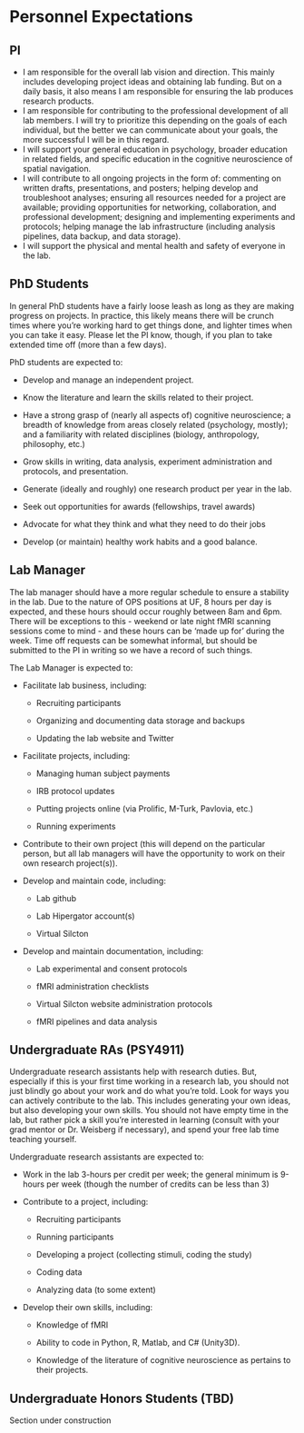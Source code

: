 # Personnel Expectations {.tabset}

## PI
* I am responsible for the overall lab vision and direction. This mainly includes developing project ideas and obtaining lab funding. But on a daily basis, it also means I am responsible for ensuring the lab produces research products.
* I am responsible for contributing to the professional development of all lab members. I will try to prioritize this depending on the goals of each individual, but the better we can communicate about your goals, the more successful I will be in this regard.
* I will support your general education in psychology, broader education in related fields, and specific education in the cognitive neuroscience of spatial navigation.
* I will contribute to all ongoing projects in the form of: commenting on written drafts, presentations, and posters; helping develop and troubleshoot analyses; ensuring all resources needed for a project are available; providing opportunities for networking, collaboration, and professional development; designing and implementing experiments and protocols; helping manage the lab infrastructure (including analysis pipelines, data backup, and data storage).
* I will support the physical and mental health and safety of everyone in the lab.

## PhD Students
In general PhD students have a fairly loose leash as long as they are making progress on projects. In practice, this likely means there will be crunch times where you're working hard to get things done, and lighter times when you can take it easy. Please let the PI know, though, if you plan to take extended time off (more than a few days).

PhD students are expected to:

* Develop and manage an independent project.

* Know the literature and learn the skills related to their project.

* Have a strong grasp of (nearly all aspects of) cognitive neuroscience; a breadth of knowledge from areas closely related (psychology, mostly); and a familiarity with related disciplines (biology, anthropology, philosophy, etc.)

* Grow skills in writing, data analysis, experiment administration and protocols, and presentation.

* Generate (ideally and roughly) one research product per year in the lab.

* Seek out opportunities for awards (fellowships, travel awards)

* Advocate for what they think and what they need to do their jobs

* Develop (or maintain) healthy work habits and a good balance.

## Lab Manager
The lab manager should have a more regular schedule to ensure a stability in the lab. Due to the nature of OPS positions at UF, 8 hours per day is expected, and these hours should occur roughly between 8am and 6pm. There will be exceptions to this - weekend or late night fMRI scanning sessions come to mind - and these hours can be 'made up for' during the week. Time off requests can be somewhat informal, but should be submitted to the PI in writing so we have a record of such things.

The Lab Manager is expected to:

* Facilitate lab business, including:

  * Recruiting participants

  * Organizing and documenting data storage and backups

  * Updating the lab website and Twitter

* Facilitate projects, including:

  * Managing human subject payments

  * IRB protocol updates

  * Putting projects online (via Prolific, M-Turk, Pavlovia, etc.)

  * Running experiments

* Contribute to their own project (this will depend on the particular person, but all lab managers will have the opportunity to work on their own research project(s)).

* Develop and maintain code, including:

  * Lab github

  * Lab Hipergator account(s)

  * Virtual Silcton

* Develop and maintain documentation, including:

  * Lab experimental and consent protocols

  * fMRI administration checklists

  * Virtual Silcton website administration protocols

  * fMRI pipelines and data analysis

## Undergraduate RAs (PSY4911)
Undergraduate research assistants help with research duties. But, especially if this is your first time working in a research lab, you should not just blindly go about your work and do what you're told. Look for ways you can actively contribute to the lab. This includes generating your own ideas, but also developing your own skills. You should not have empty time in the lab, but rather pick a skill you're interested in learning (consult with your grad mentor or Dr. Weisberg if necessary), and spend your free lab time teaching yourself.

Undergraduate research assistants are expected to:

* Work in the lab 3-hours per credit per week; the general minimum is 9-hours per week (though the number of credits can be less than 3)

* Contribute to a project, including:

  * Recruiting participants

  * Running participants

  * Developing a project (collecting stimuli, coding the study)

  * Coding data

  * Analyzing data (to some extent)

* Develop their own skills, including:

  * Knowledge of fMRI

  * Ability to code in Python, R, Matlab, and C# (Unity3D).

  * Knowledge of the literature of cognitive neuroscience as pertains to their projects.

## Undergraduate Honors Students (TBD)
Section under construction
